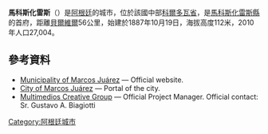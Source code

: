 {{no footnotes|time=2017-12-06T06:19:21+00:00}}
{{Infobox settlement
<!-- See Template:Infobox settlement for additional fields and descriptions -->
| name                    = 馬科斯化雷斯
| native_name             = Marcos Juárez
| native_name_lang        = es<!-- ISO 639-2 code e.g. "fr" for French. If more than one, use {{lang}} instead -->
| settlement_type         = [[城市|城市]]
| image_skyline           = 
| image_alt               = 
| image_caption           = 
| image_shield            = 
| shield_alt              = 
| nickname                = 
| motto                   = 
| image_map               = 
| map_alt                 = 
| map_caption             = 
| pushpin_map             = Argentina
| pushpin_label_position  = 
| pushpin_map_alt         = 
| pushpin_map_caption     = 馬科斯化雷斯在阿根廷的位置
| coordinates             = {{coord|32|42|S|62|6|W|region:AR_type:city|display=inline,title}}
| coor_pinpoint           = 
| coordinates_footnotes   = 
| subdivision_type        = [[List_of_sovereign_states|國家]]
| subdivision_name        = {{flag|Argentina}}
| subdivision_type1       = [[阿根廷行政區劃|省份]]
| subdivision_name1       = [[科爾多瓦省_(阿根廷)|科爾多瓦省]]
| subdivision_type2       = {{link-en|縣 (阿根廷)|Departments of Argentina|縣}}
| subdivision_name2       = [[馬科斯化雷斯縣|馬科斯化雷斯縣]]
| established_title       = 
| established_date        = 
| founder                 = 
| government_footnotes    = 
| leader_party            = 
| leader_title            = 
| leader_name             = 
| unit_pref               = Metric<!-- or US or UK -->
| area_footnotes          = 
| area_total_km2          = 
| area_note               = 
| elevation_footnotes     = 
| elevation_m             = 
| population_footnotes    = 
| population_total        = 24226
| population_as_of        = 
| population_density_km2  = auto
| population_demonym      = 
| population_note         = 
| timezone1               = [[阿根廷時區|ART]]
| utc_offset1             = -3
| timezone1_DST           = 
| utc_offset1_DST         = 
| postal_code_type        = [[Argentine_postal_code|CPA base]]
| postal_code             = [[ISO_3166-2:AR|X]]2580
| area_code_type          = [[電話區號|電話區號]]
| area_code               = +54 3472
| website                 = <!-- [http://www.example.com example.com] -->
| footnotes               = 
}}
'''馬科斯化雷斯'''（{{lang-es|Marcos Juárez}}）是[[阿根廷|阿根廷]]的城市，位於該國中部[[科爾多瓦省_(阿根廷)|科爾多瓦省]]，是[[馬科斯化雷斯縣|馬科斯化雷斯縣]]的首府，距離[[貝爾維爾_(科爾多瓦省)|貝爾維爾]]56公里，始建於1887年10月19日，海拔高度112米，2010年人口27,004。

==參考資料==
* [https://web.archive.org/web/20070206110917/http://www.mmj.gov.ar/ Municipality of Marcos Juárez] — Official website.
* [http://www.marcosjuarez.com/ City of Marcos Juárez] {{Wayback|url=http://www.marcosjuarez.com/ |date=20210525225356 }} — Portal of the city.
* [https://web.archive.org/web/20130811224750/http://www.multimediosvip.com.ar/ Multimedios Creative Group] — Official Project Manager. Official contact: Sr. Gustavo A. Biagiotti

{{Argentina-geo-stub}}
[[Category:阿根廷城市|Category:阿根廷城市]]